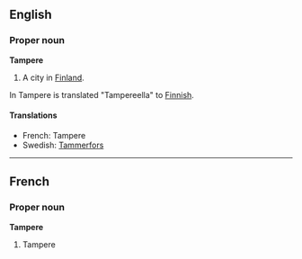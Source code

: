 ==English==
===Proper noun===
'''Tampere'''

#A city in [[Finland]].

In Tampere is translated "Tampereella" to [[Finnish]].

====Translations====

*French: Tampere
*Swedish: [[Tammerfors]]

----
==French==
===Proper noun===
'''Tampere'''

#Tampere